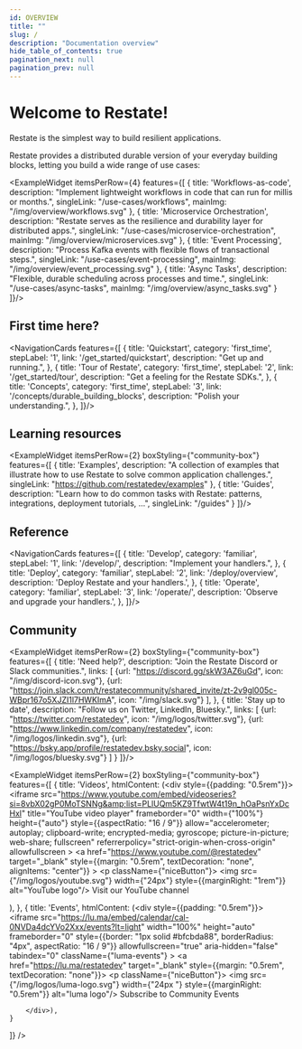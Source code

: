 ```yaml
---
id: OVERVIEW
title: ""
slug: /
description: "Documentation overview"
hide_table_of_contents: true
pagination_next: null
pagination_prev: null
---
```



# Welcome to Restate!


Restate is the simplest way to build resilient applications.

Restate provides a distributed durable version of your everyday building blocks, letting you build a wide range of use cases:

<ExampleWidget itemsPerRow={4} features={[
    {
        title: 'Workflows-as-code',
        description: "Implement lightweight workflows in code that can run for millis or months.",
        singleLink: "/use-cases/workflows",
        mainImg: "/img/overview/workflows.svg"
    },
    {
        title: 'Microservice Orchestration',
        description: "Restate serves as the resilience and durability layer for distributed apps.",
        singleLink: "/use-cases/microservice-orchestration",
        mainImg: "/img/overview/microservices.svg"
    },
    {
        title: 'Event Processing',
        description: "Process Kafka events with flexible flows of transactional steps.",
        singleLink: "/use-cases/event-processing",
        mainImg: "/img/overview/event_processing.svg"
    },
    {
        title: 'Async Tasks',
        description: "Flexible, durable scheduling across processes and time.",
        singleLink: "/use-cases/async-tasks",
        mainImg: "/img/overview/async_tasks.svg"
    }
]}/>

## First time here?

<NavigationCards features={[
    {
        title: 'Quickstart',
        category: 'first_time',
        stepLabel: '1',
        link: '/get_started/quickstart',
        description: "Get up and running.",
    },
    {
        title: 'Tour of Restate',
        category: 'first_time',
        stepLabel: '2',
        link: '/get_started/tour',
        description: "Get a feeling for the Restate SDKs.",
    },
    {
        title: 'Concepts',
        category: 'first_time',
        stepLabel: '3',
        link: '/concepts/durable_building_blocks',
        description: "Polish your understanding.",
    },
]}/>

## Learning resources

<ExampleWidget itemsPerRow={2} boxStyling={"community-box"} features={[
    {
        title: 'Examples',
        description: "A collection of examples that illustrate how to use Restate to solve common application challenges.",
        singleLink: "https://github.com/restatedev/examples"
    },
    {
        title: 'Guides',
        description: "Learn how to do common tasks with Restate: patterns, integrations, deployment tutorials, ...",
        singleLink: "/guides"
    }
]}/>

## Reference

<NavigationCards features={[
    {
        title: 'Develop',
        category: 'familiar',
        stepLabel: '1',
        link: '/develop/',
        description: "Implement your handlers.",
    },
    {
        title: 'Deploy',
        category: 'familiar',
        stepLabel: '2',
        link: '/deploy/overview',
        description: 'Deploy Restate and your handlers.',
    },
    {
        title: 'Operate',
        category: 'familiar',
        stepLabel: '3',
        link: '/operate/',
        description: 'Observe and upgrade your handlers.',
    },
]}/>

## Community

<ExampleWidget itemsPerRow={2} boxStyling={"community-box"} features={[
    {
        title: 'Need help?',
        description: "Join the Restate Discord or Slack communities.",
        links: [
            {url: "https://discord.gg/skW3AZ6uGd", icon: "/img/discord-icon.svg"},
            {url: "https://join.slack.com/t/restatecommunity/shared_invite/zt-2v9gl005c-WBpr167o5XJZI1l7HWKImA", icon: "/img/slack.svg"}
        ],
    },
    {
        title: 'Stay up to date',
        description: "Follow us on Twitter, LinkedIn, Bluesky.",
        links: [
            {url: "https://twitter.com/restatedev", icon: "/img/logos/twitter.svg"},
            {url: "https://www.linkedin.com/company/restatedev", icon: "/img/logos/linkedin.svg"},
            {url: "https://bsky.app/profile/restatedev.bsky.social", icon: "/img/logos/bluesky.svg"}
        ]
    }
]}/>

<ExampleWidget itemsPerRow={2} boxStyling={"community-box"} features={[
    {
        title: 'Videos',
        htmlContent: (<div style={{padding: "0.5rem"}}>
            <iframe
                src="https://www.youtube.com/embed/videoseries?si=8vbX02gP0MoTSNNg&amp;list=PLlUQm5KZ9TfwtW4t19n_hOaPsnYxDcHxl"
                title="YouTube video player" frameborder="0" width={"100%"} height={"auto"} style={{aspectRatio: "16 / 9"}}
                allow="accelerometer; autoplay; clipboard-write; encrypted-media; gyroscope; picture-in-picture; web-share; fullscreen"
                referrerpolicy="strict-origin-when-cross-origin" allowfullscreen ></iframe>
            <a href="https://www.youtube.com/@restatedev" target="_blank" style={{margin: "0.5rem", textDecoration: "none", alignItems: "center"}} >
                <p className={"niceButton"}>
                    <img src={"/img/logos/youtube.svg"} width={"24px"} style={{marginRight: "1rem"}} alt="YouTube logo"/>
                    Visit our YouTube channel
                </p>
            </a>
        </div>),
    },
    {
        title: 'Events',
        htmlContent: (<div style={{padding: "0.5rem"}}>
            <iframe
                src="https://lu.ma/embed/calendar/cal-0NVDa4dcYVo2Xxx/events?lt=light"
                width="100%"
                height="auto"
                frameborder="0"
                style={{border: "1px solid #bfcbda88", borderRadius: "4px", aspectRatio: "16 / 9"}}
                allowfullscreen="true"
                aria-hidden="false"
                tabindex="0"
                className={"luma-events"}
            ></iframe>
            <a href="https://lu.ma/restatedev" target="_blank" style={{margin: "0.5rem", textDecoration: "none"}}>
                <p className={"niceButton"}>
                    <img src={"/img/logos/luma-logo.svg"} width={"24px  "} style={{marginRight: "0.5rem"}} alt="luma logo"/>
                    Subscribe to Community Events
                </p>
            </a>

        </div>),
    }
]} />
